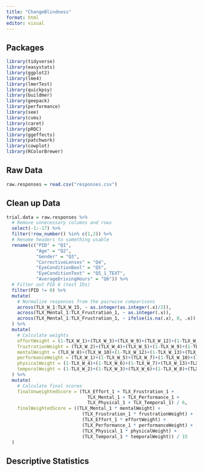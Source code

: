 ---
title: "ChangeBlindness"
format: html
editor: visual
---

## Packages

```{r}
library(tidyverse)
library(easystats)
library(ggplot2)
library(lme4)
library(lmerTest)
library(quickpsy)
library(buildmer)
library(geepack)
library(performance)
library(see)
library(cvms)
library(caret)
library(pROC)
library(ggeffects)
library(patchwork)
library(cowplot)
library(RColorBrewer)
```

## Raw Data

```{r}
raw.responses = read.csv("responses.csv")
```

## Clean up Data

```{r}

trial.data = raw.responses %>%
  # Remove unnecessary columns and rows 
  select(-1:-17) %>%
  filter(!row_number() %in% c(1,2)) %>%
  # Rename headers to something usable
  rename(c("PID" = "Q1",
           "Age" = "Q2",
           "Gender" = "Q3",
           "CorrectiveLenses" = "Q4",
           "EyeConditionBool" = "Q5",
           "EyeConditionText" = "Q5_1_TEXT",
           "AverageDrivingHours" = "Q6")) %>%
  # Filter out PID 0 (test IDs)
  filter(PID != 0) %>%
  mutate(
    # Normalize responses from the pairwise comparisons
    across(TLX_W_1:TLX_W_15, ~ as.integer(as.integer(.x)/2)),
    across(TLX_Mental_1:TLX_Frustration_1, ~ as.integer(.x)),
    across(TLX_Mental_1:TLX_Frustration_1, ~ ifelse(is.na(.x), 0, .x))
  ) %>%
  mutate(
    # Calculate weights
    effortWeight = (1-TLX_W_1)+(TLX_W_3)+(TLX_W_9)+(TLX_W_12)+(1-TLX_W_14),
    frustrationWeight = (TLX_W_2)+(TLX_W_4)+(TLX_W_5)+(1-TLX_W_9)+(1-TLX_W_15),
    mentalWeight = (TLX_W_8)+(TLX_W_10)+(1-TLX_W_12)+(1-TLX_W_13)+(TLX_W_15),
    performanceWeight = (TLX_W_1)+(1-TLX_W_5)+(TLX_W_7)+(1-TLX_W_10)+(1-TLX_W_11),
    physicalWeight = (1-TLX_W_4)+(1-TLX_W_6)+(1-TLX_W_7)+(TLX_W_13)+TLX_W_14,
    temporalWeight = (1-TLX_W_2)+(1-TLX_W_3)+(TLX_W_6)+(1-TLX_W_8)+(TLX_W_11)
  ) %>%
  mutate(
    # Calculate final scores
    finalUnweightedScore = (TLX_Effort_1 + TLX_Frustration_1 + 
                              TLX_Mental_1 + TLX_Performance_1 + 
                              TLX_Physical_1 + TLX_Temporal_1) / 6,
    finalWeightedScore = ((TLX_Mental_1 * mentalWeight) + 
                            (TLX_Frustration_1 * frustrationWeight) + 
                            (TLX_Effort_1 * effortWeight) + 
                            (TLX_Performance_1 * performanceWeight) + 
                            (TLX_Physical_1 * physicalWeight) + 
                            (TLX_Temporal_1 * temporalWeight)) / 15
  )
```

## Descriptive Statistics

```{r}

```
